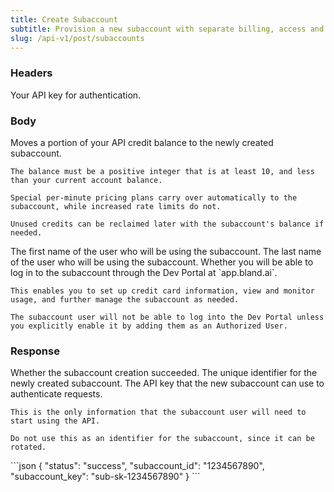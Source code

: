 ```yaml
---
title: Create Subaccount
subtitle: Provision a new subaccount with separate billing, access and usage.
slug: /api-v1/post/subaccounts
---
```



### Headers

<ParamField header="authorization" type="string" required>
  Your API key for authentication.
</ParamField>

### Body

<ParamField body="balance" type="integer" required>
    Moves a portion of your API credit balance to the newly created subaccount.

    The balance must be a positive integer that is at least 10, and less than your current account balance.

    Special per-minute pricing plans carry over automatically to the subaccount, while increased rate limits do not.

    Unused credits can be reclaimed later with the subaccount's balance if needed.

</ParamField>

<ParamField body="first_name" type="string" required>
  The first name of the user who will be using the subaccount.
</ParamField>

<ParamField body="last_name" type="string" required>
  The last name of the user who will be using the subaccount.
</ParamField>

<ParamField body="login_enabled" type="boolean" default="true">
    Whether you will be able to log in to the subaccount through the Dev Portal at `app.bland.ai`.

    This enables you to set up credit card information, view and monitor usage, and further manage the subaccount as needed.

    The subaccount user will not be able to log into the Dev Portal unless you explicitly enable it by adding them as an Authorized User.

</ParamField>

### Response

<ResponseField name="status" type="string">
  Whether the subaccount creation succeeded.
</ResponseField>

<ResponseField name="subaccount_id" type="string">
  The unique identifier for the newly created subaccount.
</ResponseField>

<ResponseField name="subaccount_key" type="integer">
    The API key that the new subaccount can use to authenticate requests.

    This is the only information that the subaccount user will need to start using the API.

    Do not use this as an identifier for the subaccount, since it can be rotated.

</ResponseField>
    
<ResponseExample>
```json
{
    "status": "success",
    "subaccount_id": "1234567890",
    "subaccount_key": "sub-sk-1234567890"
}
```
</ResponseExample>
